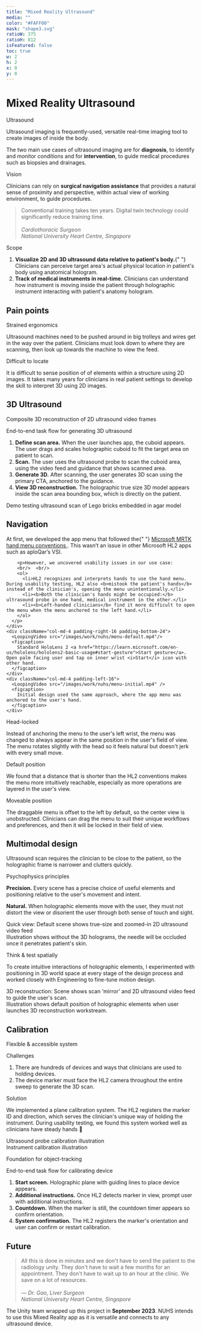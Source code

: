 ```yaml
---
title: "Mixed Reality Ultrasound"
media: ""
color: "#FAFF00"
mask: "shape3.svg"
ratioW: 375
ratioH: 812
isFeatured: false
toc: true
w: 2
h: 2
x: 0
y: 0
---
```


<PostLayout>

# Mixed Reality Ultrasound

</PostLayout>

<div className="row d-flex justify-content-between">

<div className="col-md-4 pe-md-4">
  <p className="lesson-header">Ultrasound</p>
  <p>
    Ultrasound imaging is frequently-used, versatile real-time imaging tool to
    create images of inside the body.
  </p>
  <p>
    The two main use cases of ultrasound imaging are for <b>diagnosis</b>, to
    identify and monitor conditions and for <b>intervention</b>, to guide
    medical procedures such as biopsies and drainages.
  </p>
</div>

<div className="col-md-4 px-md-4">
  <p className="lesson-header">Vision</p>
  <p>
    Clinicians can rely on <b>surgical navigation assistance</b> that provides a
    natural sense of proximity and perspective, within actual view of working
    environment, to guide procedures.
  </p>
  <BlockQuote>
    Conventional training takes ten years. Digital twin technology could
    significantly reduce training time. <br />
    <br />
    <em className="text-muted small">
      Cardiothoracic Surgeon <br />
      National University Heart Centre, Singapore
    </em>
  </BlockQuote>
</div>

<div className="col-md-4 ps-md-4">
  <p className="lesson-header">Scope</p>
  <ol>
    <li>
      <b>Visualize 2D and 3D ultrasound data relative to patient's body.</b>{" "}
      Clinicians can perceive target area's actual physical location in
      patient's body using anatomical hologram.
    </li>
    <li>
      <b>Track of medical instruments in real-time.</b>
      Clinicians can understand how instrument is moving inside the patient through
      holographic instrument interacting with patient's anatomy hologram.
    </li>
  </ol>
</div>

</div>

<div className="row d-flex justify-content-between">
  <div className="row d-flex">
    <h2 id="pain-points">Pain points</h2>
    <div className="col-md-3 padding-right-24 padding-bottom-24">
      <p className="lesson-header">Strained ergonomics</p>
      <p className="padding-top-24">
        Ultrasound machines need to be pushed around in big trolleys and wires
        get in the way over the patient. Clinicians must look down to where they
        are scanning, then look up towards the machine to view the feed.
      </p>
    </div>
    <div className="col-md-2 padding-right-32">
      <MarkdownImage
        src="/images/work/nuhs/us-machine.png"
        width="210px"
        height="280px"
        layout="fill"
      />
    </div>
    <div className="col-md-3 padding-left-24 padding-bottom-24">
      <p className="lesson-header">Difficult to locate</p>
      <p>
        It is difficult to sense position of of elements within a structure
        using 2D images. It takes many years for clinicians in real patient
        settings to develop the skill to interpret 3D using 2D images.
      </p>
    </div>
    <div className="col-md-3 padding-left-32">
      <MarkdownImage
        src="/images/work/nuhs/needle.png"
        width="2077px"
        height="1125px"
        layout="fill"
      />
    </div>
  </div>
</div>

<div className="container-fluid margin-top-36">
<h2 id="3d-ultrasound">3D Ultrasound</h2>
  <div className="row d-flex">
    <div className="col-md-4 padding-right-24">
    <p className="lesson-header">
      Composite 3D reconstruction of 2D ultrasound video frames
    </p>
    <p className="text-black-50 padding-top-16">End-to-end task flow for generating 3D ultrasound</p>
    <ol>
    <li>
      <b>Define scan area.</b> When the user launches app, the cuboid appears. The
      user drags and scales holographic cuboid to fit the target area on patient to
      scan.
    </li>
    <li>
      <b>Scan.</b> The user uses the ultrasound probe to scan the cuboid area, using
      the video feed and guidance that shows scanned area.
    </li>
    <li>
      <b>Generate 3D.</b> After scanning, the user generates 3D scan using the
      primary CTA, anchored to the guidance.
    </li>
    <li>
      <b>View 3D reconstruction.</b> The holographic true size 3D model appears
      inside the scan area bounding box, which is directly on the patient.
    </li>
  </ol>
</div>

<div className="col-md-8">
    <LoopingVideo src="/images/work/nuhs/3drecon.mp4" />
    <figcaption>Demo testing ultrasound scan of Lego bricks embedded in agar model</figcaption>
  </div>
</div>
</div>

<div className="container-fluid margin-top-36">
  <div className="row d-flex">
    <h2 id="nav">Navigation</h2>
    <div className="col-md-4 padding-right-24 padding-bottom-24">
      <p>
       At first, we developed the app menu that followed the{" "}
        <a href="https://learn.microsoft.com/en-us/windows/mixed-reality/design/hand-menu">
          Microsoft MRTK hand menu conventions
        </a>
        . This wasn’t an issue in other Microsoft HL2 apps such as aploQar’s VSI.</p>
        
        <p>However, we uncovered usability issues in our use case:
        <br/>  <br/>
        <ol>
          <li>HL2 recognizes and interprets hands to use the hand menu. During usability testing, HL2 also <b>mistook the patient's hands</b> instead of the clinician's, opening the menu unintentionally.</li>
          <li><b>Both the clinician's hands might be occupied:</b> ultrasound probe in one hand, medical instrument in the other.</li>
          <li><b>Left-handed clinicians</b> find it more difficult to open the menu when the menu anchored to the left hand.</li>
        </ol>
      </p>
    </div>
    <div className="col-md-4 padding-right-16 padding-bottom-24">
      <LoopingVideo src="/images/work/nuhs/menu-default.mp4"/>
      <figcaption>
        Standard HoloLens 2 <a href="https://learn.microsoft.com/en-us/hololens/hololens2-basic-usage#start-gesture">Start gesture</a>. Open palm facing user and tap on inner wrist <i>Start</i> icon with other hand.
      </figcaption>
    </div>
    <div className="col-md-4 padding-left-16">
      <LoopingVideo src="/images/work/nuhs/menu-initial.mp4" />
      <figcaption>
        Initial design used the same approach, where the app menu was anchored to the user's hand.
      </figcaption>
    </div>

  </div>
</div>

<div className="container-fluid margin-top-36">
  <div className="row d-flex">
    <div className="col-md-4 padding-right-24">
      <p className="lesson-header">Head-locked</p>
      <LoopingVideo src="/images/work/nuhs/initialspawn.mp4" />
      <p className="padding-top-16">
        Instead of anchoring the menu to the user's left wrist, the menu was
        changed to always appear in the same position in the user's field of
        view. The menu rotates slightly with the head so it feels natural but doesn't jerk with every small move. 
      </p>
    </div>
    <div className="col-md-4 padding-right-12 padding-left-16 padding-bottom-24">
      <p className="lesson-header">Default position</p>
      <LoopingVideo src="/images/work/nuhs/startscan.mp4" />
      <p className="padding-top-16">
        We found that a distance that is shorter than the HL2 conventions makes the menu more intuitively reachable, especially as more operations are layered in the user's view. 
      </p>
    </div>
    <div className="col-md-4 padding-left-24">
      <p className="lesson-header">Moveable position</p>
      <LoopingVideo src="/images/work/nuhs/draggable.mp4" />
      <p className="padding-top-16">
      The draggable menu is offset to the left by default, so the center view
        is unobstructed. Clinicians can drag the menu to suit their unique workflows and preferences, and then it will be locked in their field of view. 
      </p>
    </div>

  </div>
</div>

<div className="container-fluid margin-top-36">
  <div className="row d-flex">
    <h2 id="multimodal">Multimodal design</h2>
    <div className="col-md-4 padding-right-24">
      <p>
        Ultrasound scan requires the clinician to be close to the patient, so
        the holographic frame is narrower and clutters quickly.
      </p>
      <p className="text-black-50 padding-top-16">Psychophysics principles</p>
      <p>
        <b>Precision.</b> Every scene has a precise choice of useful elements
        and positioning relative to the user's movement and intent.
      </p>
      <p>
        <b>Natural.</b> When holographic elements move with the user, they must
        not distort the view or disorient the user through both sense of touch
        and sight.
      </p>
    </div>
    <div className="col-md-4 padding-right-16 padding-bottom-24">
      <LoopingVideo src="/images/work/nuhs/position-quickview.mp4" />
      <figcaption>
        Quick view: Default scene shows true-size and zoomed-in 2D ultrasound
        video feed
      </figcaption>
    </div>
    <div className="col-md-4 padding-left-16">
      <MarkdownImage
        src="/images/work/nuhs/holotwin-mock.png"
        width="1280"
        height="738px"
        layout="fill"
      />
      <figcaption>
        Illustration shows without the 3D holograms, the needle will be occluded
        once it penetrates patient's skin.
      </figcaption>
    </div>
  </div>
</div>

<div className="container-fluid margin-top-36">
  <div className="row d-flex">
    <div className="col-md-4 padding-right-24">
      <p className="lesson-header">Think & test spatially</p>
      <p>
        To create intuitive interactions of holographic elements, I
        experimented with positioning in 3D world space at every stage of the
        design process and worked closely with Engineering to fine-tune motion
        design.
      </p>
    </div>
    <div className="col-md-4 padding-right-16 padding-bottom-24">
      <LoopingVideo src="/images/work/nuhs/position-3dscan.mp4" />
      <figcaption>
        3D reconstruction: Scene shows scan 'mirror' and 2D ultrasound video feed to guide the user's scan.
      </figcaption>
    </div>
    <div className="col-md-4 padding-left-16">
      <MarkdownImage
        src="/images/work/nuhs/distance.png"
        width="1280px"
        height="734px"
        layout="fill"
      />
      <figcaption>
        Illustration shows default position of holographic elements when user launches 3D reconstruction workstream.
      </figcaption>
    </div>

  </div>
</div>

<div className="container-fluid margin-top-36">
  <div className="row d-flex">
    <h2 id="instrument">Calibration</h2>
    <div className="col-md-4 padding-right-24">
      <p className="lesson-header">Flexible & accessible system</p>
      <p className="text-black-50">Challenges</p>
      <ol>
        <li>
          There are hundreds of devices and ways that clinicians are used to
          holding devices.
        </li>
        <li>
          The device marker must face the HL2 camera throughout the entire sweep
          to generate the 3D scan.
        </li>
      </ol>
      <p className="text-black-50">Solution</p>
      <p>
        We implemented a plane calibration system. The HL2 registers the marker
        ID and direction, which serves the clinician's unique way of holding the
        instrument. During usability testing, we found this system worked well
        as clinicians have steady hands 🎉
      </p>
    </div>
    <div className="col-md-4 padding-right-12 padding-left-12 padding-bottom-24">
      <MarkdownImage
        src="/images/work/nuhs/usprobe-calibration.png"
        width="959px"
        height="622px"
        layout="fill"
      />
      <figcaption>Ultrasound probe calibration illustration</figcaption>
    </div>
    <div className="col-md-4 padding-left-24">
      <MarkdownImage
        src="/images/work/nuhs/instrument-calibration.png"
        width="1248px"
        height="834px"
        layout="fill"
      />
      <figcaption>Instrument calibration illustration</figcaption>
    </div>
  </div>
</div>

<div className="container-fluid margin-top-36">
  <div className="row d-flex">
    <div className="col-md-4 padding-right-24">
      <p className="lesson-header">Foundation for object-tracking</p>
      <p className="text-black-50">
        End-to-end task flow for calibrating device
      </p>
      <ol>
        <li>
          <b>Start screen.</b> Holographic plane with guiding lines to place
          device appears.
        </li>
        <li>
          <b>Additional instructions.</b> Once HL2 detects marker in view,
          prompt user with additional instructions.
        </li>
        <li>
          <b>Countdown.</b> When the marker is still, the countdown timer
          appears so confirm orientation.
        </li>
        <li>
          <b>System confirmation.</b> The HL2 registers the marker's orientation
          and user can confirm or restart calibration.
        </li>
      </ol>
    </div>
    <div className="col-md-8">
      <LoopingVideo src="/images/work/nuhs/calibrate-panel.mp4" />
    </div>
  </div>
</div>

<PostLayout>

## Future

<BlockQuote>
  All this is done in minutes and we don't have to send the patient to the
  radiology unity. They don't have to wait a few months for an appointment. They
  don't have to wait up to an hour at the clinic. We save on a lot of resources.
  <br />
  <br />
  <em className="text-muted small">
    — Dr. Gao, Liver Surgeon
    <br />
    National University Heart Centre, Singapore
  </em>
</BlockQuote>

<p className="margin-top-36">
  The Unity team wrapped up this project in <b>September 2023</b>. NUHS intends
  to use this Mixed Reality app as it is versatile and connects to any
  ultrasound device.
</p>

</PostLayout>

